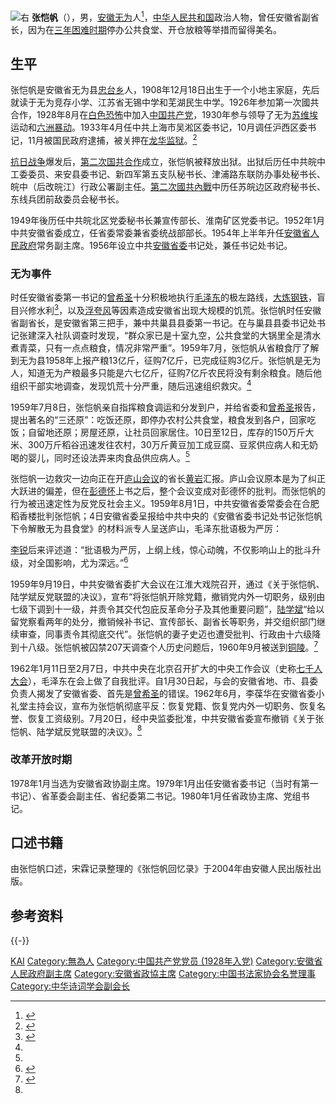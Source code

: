 [[File:Zhang_Kaifan.jpg|右]]
'''张恺帆'''（{{bd|1908年|12月18日|1991年|10月29日}}），男，[[安徽省|安徽]][[无为县|无为]]人<ref name="tencent">{{cite web|author1=韩福东|title=大饥荒年代的清醒者张恺帆之蒙冤往事|url=http://news.qq.com/a/20120328/000605.htm|website=腾讯新闻|accessdate=2016-12-22|archive-date=2019-12-07|archive-url=https://web.archive.org/web/20191207122017/https://news.qq.com/a/20120328/000605.htm|dead-url=no}}</ref>，[[中华人民共和国|中华人民共和国]]政治人物，曾任安徽省副省长，因为在[[三年困难时期|三年困难时期]]停办公共食堂、开仓放粮等举措而留得美名。

== 生平 ==
张恺帆是安徽省无为县[[忠台乡|忠台乡]]人，1908年12月18日出生于一个小地主家庭，先后就读于无为竞存小学、江苏省无锡中学和芜湖民生中学。1926年参加第一次國共合作，1928年8月在[[白色恐怖|白色恐怖]]中加入[[中国共产党|中国共产党]]，1930年参与领导了无为[[苏维埃|苏维埃]]运动和[[六洲暴动|六洲暴动]]。1933年4月任中共上海市吴淞区委书记，10月调任沪西区委书记，11月被国民政府逮捕，被关押在[[龙华监狱|龙华监狱]]。<ref name="journal">{{cite journal|author1=宋霖|title=张恺帆“反党联盟”案考辨 (上)|journal=党史研究与教学|date=2000年第5期|issue=总第155期|url=http://www.hprc.org.cn/pdf/DSYJ200005002.pdf|accessdate=2016-12-22|archive-date=2018-03-19|archive-url=https://web.archive.org/web/20180319084901/http://www.hprc.org.cn/pdf/DSYJ200005002.pdf|dead-url=no}}</ref>

[[抗日战争|抗日战争]]爆发后，[[国共关系|第二次国共合作]]成立，张恺帆被释放出狱。出狱后历任中共皖中工委委员、来安县委书记、新四军第五支队秘书长、津浦路东联防办事处秘书长、皖中（后改皖江）行政公署副主任。[[第二次國共內戰|第二次國共內戰]]中历任苏皖边区政府秘书长、东线兵团前敌委员会秘书长。

1949年後历任中共皖北区党委秘书长兼宣传部长、淮南矿区党委书记。1952年1月中共安徽省委成立，任省委常委兼省委统战部部长。1954年上半年升任[[安徽省人民政府|安徽省人民政府]]常务副主席。1956年设立中共[[中国共产党安徽省委员会|安徽省委]]书记处，兼任书记处书记。

=== 无为事件 ===
时任安徽省委第一书记的[[曾希圣|曾希圣]]十分积极地执行[[毛泽东|毛泽东]]的极左路线，[[土法煉鋼|大炼钢铁]]，盲目兴修水利<ref name="yanhuangchunqiu">{{cite journal|title=从《张恺帆回忆录》看大跃进中的安徽官场和一个人的觉醒|journal=炎黄春秋|date=2009年12期|url=http://www.yhcqw.com/html/kwg/2010/88/1088162537HB0GI7776K5BJK2I84B301K5.html|accessdate=2016-12-22|author=|archive-url=https://web.archive.org/web/20171213113722/http://www.yhcqw.com/html/kwg/2010/88/1088162537HB0GI7776K5BJK2I84B301K5.html|archive-date=2017-12-13|dead-url=yes}}</ref>，以及[[浮夸风|浮夸风]]等因素造成安徽省出现大规模的饥荒。张恺帆时任安徽省副省长，是安徽省第三把手，兼中共巢县县委第一书记。在与巢县县委书记处书记张建深入社队调查时发现，“群众家已是十室九空，公共食堂的大锅里全是清水煮青菜，只有一点点粮食，情况非常严重”。1959年7月，张恺帆从省粮食厅了解到无为县1958年上报产粮13亿斤，征购7亿斤，已完成征购3亿斤。张恺帆是无为人，知道无为产粮最多只能是六七亿斤，征购7亿斤农民将没有剩余粮食。随后他组织干部实地调查，发现饥荒十分严重，随后迅速组织救灾。<ref name="journal" />

1959年7月8日，张恺帆亲自指挥粮食调运和分发到户，并给省委和[[曾希圣|曾希圣]]报告，提出著名的“三还原”：吃饭还原，即停办农村公共食堂，粮食发到各户，回家吃饭；自留地还原；房屋还原，让社员回家居住。10日至12日，库存的150万斤大米、300万斤稻谷迅速发往农村，30万斤黄豆加工成豆腐、豆浆供应病人和无奶喝的婴儿，同时还设法弄来肉食品供应病人。<ref name="journal" />

张恺帆一边救灾一边向正在开[[庐山会议_(1959年)|庐山会议]]的省长[[黄岩|黄岩]]汇报。庐山会议原本是为了纠正大跃进的偏差，但在[[彭德怀|彭德怀]]上书之后，整个会议变成对彭德怀的批判。而张恺帆的行为被迅速定性为反党反社会主义。1959年8月1日，中共安徽省委常委会在合肥稻香楼批判张恺帆；4日安徽省委呈报给中共中央的《安徽省委书记处书记张恺帆下令解散无为县食堂》的材料派专人呈送庐山，毛泽东批语极为严厉：

{{Cquote|印发各同志。右倾机会主义分子，中委会里有，即军事俱乐部的同志们，省级也有，例如安徽省委书记张恺帆，我怀疑这些人是混进党内的投机分子。他们在由资本主义到社会主义过渡时期中，站在资产阶级立场，蓄谋破坏无产阶级专政，分裂共产党，在党内组织派别，散布他们的影响，涣散无产阶级的先锋队，另立他们的机会主义的党。这个集团的主要成分是高岗阴谋反党集团的重要成员，就是明显证据之一。这些人在资产阶级民主革命时期，他们是愿意参加的，有革命性，至于如何革法也是常常错误的。他们没有社会主义革命的精神准备，一到社会主义革命时期他们就不舒服了。早就参加了高饶反党集团，而这个集团是用阴谋手段求达其反动目的的。高饶集团的漏网残余，现在又在兴风作浪，迫不急待，急于发难，迅速被揭露，对党对他们本人都有益处，只要他们愿意洗脑筋，还是有可能争取过来的。因为他们是具有反动与革命的两重性，他们现在的反社会主义纲领，就是反对大跃进，反对人民公社。不要被他们的花言巧语所迷惑，例如说总路线基本正确，人民公社不过迟几年办就好了。要挽救他们，要在广大干部中进行彻底揭发，使他们的市场缩小而又缩小。一定执行治病救人的方针，一定要用摆事实讲道理的方法，还要给他们革命与工作的出路，批判从严，处理从宽。<ref>{{cite web|title=对《安徽省委书记处书记张恺帆下令解散无为县食堂报告》的批语|url=https://www.marxists.org/chinese/maozedong/1968/4-137.htm|website=中文马克思主义文库|accessdate=2016-12-22}}</ref>}}

[[李锐_(1917年)|李锐]]后来评述道：“批语极为严厉，上纲上线，惊心动魄，不仅影响山上的批斗升级，对全国影响，尤为深远。”<ref name="journal2">{{cite journal|author1=宋霖|title=张恺帆“反党联盟”案考辨 (下)|journal=党史研究与教学|date=2000年第6期|issue=总第156期|url=http://www.hprc.org.cn/pdf/DSYJ200006003.pdf|accessdate=2016-12-22|archive-date=2016-12-23|archive-url=https://web.archive.org/web/20161223133751/http://www.hprc.org.cn/pdf/DSYJ200006003.pdf|dead-url=no}}</ref>

1959年9月19日，中共安徽省委扩大会议在江淮大戏院召开，通过《关于张恺帆、陆学斌反党联盟的决议》，宣布“将张恺帆开除党籍，撤销党内外一切职务，级别由七级下调到十一级，并责令其交代包庇反革命分子及其他重要问题”，[[陆学斌|陆学斌]]“给以留党察看两年的处分，撤销候补书记、宣传部长、副省长等职务，并交组织部门继续审查，同事责令其彻底交代”。张恺帆的妻子史迈也遭受批判、行政由十六级降到十八级。张恺帆被囚禁207天调查个人历史问题后，1960年9月被送到[[铜陵|铜陵]]。<ref>{{cite web|title=张恺帆在1959年|url=http://www.hybsl.cn/beijingcankao/beijingfenxi/2013-02-27/34789.html|website=炎黄春秋|date=2012年08期|accessdate=2016-12-22|archive-date=2019-10-14|archive-url=https://web.archive.org/web/20191014012027/http://www.hybsl.cn/beijingcankao/beijingfenxi/2013-02-27/34789.html|dead-url=no}}</ref>

1962年1月11日至2月7日，中共中央在北京召开扩大的中央工作会议（史称[[七千人大会|七千人大会]]），毛泽东在会上做了自我批评。自1月30日起，与会的安徽省地、市、县委负责人揭发了安徽省委、首先是[[曾希圣|曾希圣]]的错误。1962年6月，李葆华在安徽省委小礼堂主持会议，宣布为张恺帆彻底平反：恢复党籍、恢复党内外一切职务、恢复名誉、恢复工资级别。7月20日，经中央监委批准，中共安徽省委宣布撤销《关于张恺帆、陆学斌反党联盟的决议》。<ref name="journal2" />

=== 改革开放时期 ===
1978年1月当选为安徽省政协副主席。1979年1月出任安徽省委书记（当时有第一书记）、省革委会副主任、省纪委第二书记。1980年1月任省政协主席、党组书记。

== 口述书籍 ==
由张恺帆口述，宋霖记录整理的《张恺帆回忆录》于2004年由安徽人民出版社出版。

== 参考资料 ==
{{reflist}}

{{-}}
{{start box}}
{{s-par|prc-lcppcc}}
{{s-before|[[顾卓新|顾卓新]]}}
{{s-title|[[中國人民政治協商會議安徽省委員會|中國人民政治協商會議安徽省委員會]]主席|1980年1月－1985年3月}}
{{s-after|[[杨海波|杨海波]]}}
{{s-ppo|cpc}}
{{s-before|[[黄岩_(1912年)|黄岩]]}}
{{s-title|[[中国共产党合肥市委员会|中国共产党合肥市委员会]]书记|1950年6月－1951年7月}}
{{s-after|[[李广涛_(政治人物)|李广涛]]}}
{{end box}}

{{中华人民共和国合肥市正职领导人}}
{{中华人民共和国安徽省正职领导人}}
{{Navboxes 
| title  = 张恺帆在[[中国书法家协会|中国书法家协会]]的职务
| list1  =
{{中国书法家协会第一届理事会}}
{{中国书法家协会第二届理事会}}
}}
{{Navboxes
| title  = 张恺帆在[[中华诗词学会|中华诗词学会]]的职务
| list1  =
{{中华诗词学会第一届理事会}}
}}

{{Authority control}}
{{DEFAULTSORT:Zhang张}}
[[Category:张姓|KAI]]
[[Category:無為人|Category:無為人]]
[[Category:中国共产党党员_(1928年入党)|Category:中国共产党党员 (1928年入党)]]
[[Category:安徽省人民政府副主席|Category:安徽省人民政府副主席]]
[[Category:安徽省政協主席|Category:安徽省政協主席]]
[[Category:中国书法家协会名誉理事|Category:中国书法家协会名誉理事]]
[[Category:中华诗词学会副会长|Category:中华诗词学会副会长]]